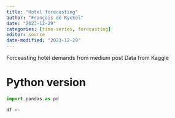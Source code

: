 ```yaml
---
title: "Hotel forecasting"
author: "François de Ryckel"
date: "2023-12-29"
categories: [time-series, forecasting]
editor: source
date-modified: "2023-12-29"
---
```


Forceasting hotel demands from medium post
Data from Kaggle

# Python version 

```python
import pandas as pd

df <- 
```



```r

```

